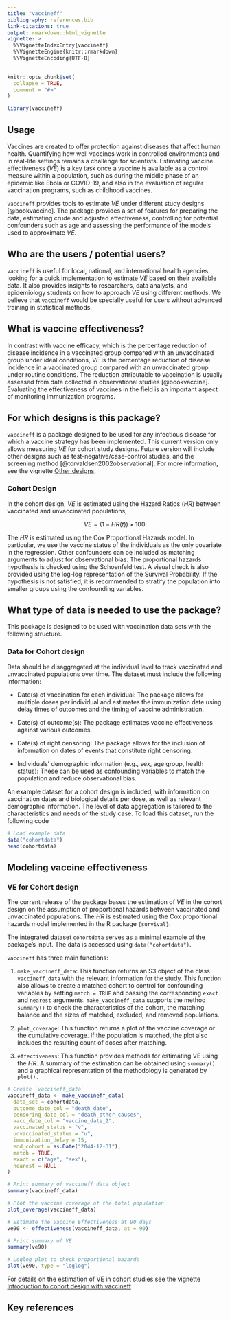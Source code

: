 ```yaml
---
title: "vaccineff"
bibliography: references.bib
link-citations: true
output: rmarkdown::html_vignette
vignette: >
  %\VignetteIndexEntry{vaccineff}
  %\VignetteEngine{knitr::rmarkdown}
  %\VignetteEncoding{UTF-8}
---
```


```r
knitr::opts_chunk$set(
  collapse = TRUE,
  comment = "#>"
)
```

```r
library(vaccineff)
```

## Usage

Vaccines are created to offer protection against diseases that affect human health. Quantifying how well vaccines work in controlled environments and in real-life settings remains a challenge for scientists. Estimating vaccine effectiveness ($VE$) is a key task once a vaccine is available as a control measure within a population, such as during the middle phase of an epidemic like Ebola or COVID-19, and also in the evaluation of regular vaccination programs, such as childhood vaccines.

`vaccineff` provides tools to estimate $VE$ under different study designs [@bookvaccine]. The package provides a set of features for preparing the data, estimating crude and adjusted effectiveness, controlling for potential confounders such as age and assessing the performance of  the models used to approximate $VE$.

## Who are the users / potential users?

`vaccineff` is useful for local, national, and international health agencies looking for a quick implementation to estimate $VE$ based on their available data. It also provides insights to researchers, data analysts, and epidemiology students on how to approach $VE$ using different methods. We believe that `vaccineff` would be specially useful for users without advanced training in statistical methods.

## What is vaccine effectiveness?

In contrast with vaccine efficacy, which is the percentage reduction of disease incidence in a vaccinated group compared with an unvaccinated group under ideal conditions, $VE$ is the percentage reduction of disease incidence in a vaccinated group compared with an unvaccinated group under routine conditions. The reduction attributable to vaccination is usually assessed from data collected in observational studies [@bookvaccine]. Evaluating the effectiveness of vaccines in the field is an important aspect of monitoring immunization programs.

## For which designs is this package?

`vaccineff` is a package designed to be used for any infectious disease for which a vaccine strategy has been implemented. This current version only allows measuring $VE$ for cohort study designs. Future version will include other designs such as test-negative/case-control studies, and the screening method [@torvaldsen2002observational]. For more information, see the vignette [Other designs](https://epiverse-trace.github.io/vaccineff/articles/other_designs.html).

### Cohort Design

In the cohort design, $VE$ is estimated using the Hazard Ratios ($HR$) between vaccinated and unvaccinated populations,

$$VE = (1-HR(t))\times100.$$

The $HR$ is estimated using the Cox Proportional Hazards model. In particular, we use the vaccine status of the individuals as the only covariate in the regression. Other confounders can be included as matching arguments to adjust for observational bias. The proportional hazards hypothesis is checked using the Schoenfeld test. A visual check is also provided using the log-log representation of the Survival Probability. If the hypothesis is not satisfied, it is recommended to stratify the population into smaller groups using the confounding variables.

## What type of data is needed to use the package?

This package is designed to be used with vaccination data sets with the following structure.

### Data for Cohort design

Data should be disaggregated at the individual level to track vaccinated and unvaccinated populations over time. The dataset must include the following information:

- Date(s) of vaccination for each individual: The package allows for multiple doses per individual and estimates the immunization date using delay times of outcomes and the timing of vaccine administration.

- Date(s) of outcome(s): The package estimates vaccine effectiveness against various outcomes.

- Date(s) of right censoring: The package allows for the inclusion of information on dates of events that constitute right censoring.

- Individuals' demographic information (e.g., sex, age group, health status): These can be used as confounding variables to match the population and reduce observational bias.

An example dataset for a cohort design is included, with information on vaccination dates and biological details per dose, as well as relevant demographic information. The level of data aggregation is tailored to the characteristics and needs of the study case. To load this dataset, run the following code

```r
# Load example data
data("cohortdata")
head(cohortdata)
```

## Modeling vaccine effectiveness

### VE for Cohort design

The current release of the package bases the estimation of $VE$ in the cohort design on the assumption of proportional hazards between vaccinated and unvaccinated populations. The $HR$ is estimated using the Cox proportional hazards model implemented in the R package `{survival}`.

The integrated dataset `cohortdata` serves as a minimal example of the package's input. The data is accessed using `data("cohortdata")`.

`vaccineff` has three main functions:

1. `make_vaccineff_data`: This function returns an S3 object of the class `vaccineff_data` with the relevant information for the study. This function also allows to create a matched cohort to control for confounding variables by setting `match = TRUE` and passing the corresponding `exact` and `nearest` arguments.
`make_vaccineff_data`  supports the method `summary()` to check the characteristics of the cohort, the matching balance and the sizes of matched, excluded, and removed populations.

2. `plot_coverage`: This function returns a plot of the vaccine coverage or the cumulative coverage. If the population is matched, the plot also includes the resulting count of doses after matching.

3. `effectiveness`: This function provides methods for estimating VE using the $HR$. A summary of the estimation can be obtained using `summary()` and a graphical representation of the methodology is generated by `plot().`

```r
# Create `vaccineff_data`
vaccineff_data <- make_vaccineff_data(
  data_set = cohortdata,
  outcome_date_col = "death_date",
  censoring_date_col = "death_other_causes",
  vacc_date_col = "vaccine_date_2",
  vaccinated_status = "v",
  unvaccinated_status = "u",
  immunization_delay = 15,
  end_cohort = as.Date("2044-12-31"),
  match = TRUE,
  exact = c("age", "sex"),
  nearest = NULL
)

# Print summary of vaccineff data object
summary(vaccineff_data)

# Plot the vaccine coverage of the total population
plot_coverage(vaccineff_data)

# Estimate the Vaccine Effectiveness at 90 days
ve90 <- effectiveness(vaccineff_data, at = 90)

# Print summary of VE
summary(ve90)

# Loglog plot to check proportional hazards
plot(ve90, type = "loglog")
```

For details on the estimation of VE in cohort studies see the vignette [Introduction to cohort design with vaccineff](https://epiverse-trace.github.io/vaccineff/articles/cohort_design.html)

## Key references
